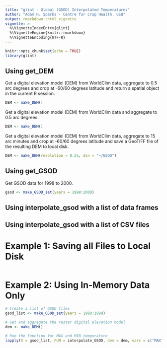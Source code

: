 ```yaml
---
title: "glint - Global (GSOD) Interpolated Temperatures"
author: "Adam H. Sparks - Centre for Crop Health, USQ"
output: rmarkdown::html_vignette
vignette: >
  %\VignetteIndexEntry{glint}
  %\VignetteEngine{knitr::rmarkdown}
  %\VignetteEncoding{UTF-8}
---
```


```r
knitr::opts_chunk$set(echo = TRUE)
library(glint)
```

## Using get_DEM

Get a digital elevation model (DEM) from WorldClim data, aggregate to 0.5 arc
degrees and crop at -60/60 degrees latitude and return a spatial object in the
current R session.

```r
DEM <- make_DEM()
```

Get a digital elevation model (DEM) from WorldClim data and aggregate to 0.5 arc
degrees.

```r
DEM <- make_DEM()
```

Get a digital elevation model (DEM) from WorldClim data, aggregate to 15 arc
minutes and crop at -60/60 degrees latitude and save a GeoTIFF file of the
resulting DEM to local disk.

```r
DEM <- make_DEM(resolution = 0.25, dsn = "~/GSOD")
```

## Using get_GSOD

Get GSOD data for 1998 to 2000.

```r
gsod <- make_GSOD_set(years = 1998:2000)
```

## Using interpolate_gsod with a list of data frames


## Using interpolate_gsod with a list of CSV files

# Example 1: Saving all Files to Local Disk

```r

```

# Example 2: Using In-Memory Data Only

```r
# Create a list of GSOD files
gsod_list <- make_GSOD_set(years = 1998:1999)

# Get and aggregate the raster digital elevation model
dem <- make_DEM()

# Run the function for MAX and MIN temperature
lapply(X = gsod_list, FUN = interpolate_GSOD, dem = dem, vars = c("MAX", "MIN"))
```
